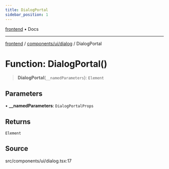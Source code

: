 ```yaml
---
title: DialogPortal
sidebar_position: 1
---
```


[frontend](../../../..) • Docs

***

[frontend](../../../..) / [components/ui/dialog](..) / DialogPortal

# Function: DialogPortal()

> **DialogPortal**(`__namedParameters`): `Element`

## Parameters

• **\_\_namedParameters**: `DialogPortalProps`

## Returns

`Element`

## Source

src/components/ui/dialog.tsx:17
